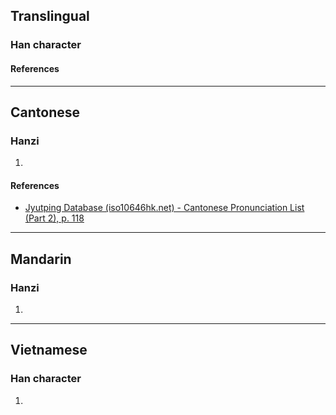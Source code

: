 {{character info/new}}
==Translingual==

===Han character===
{{Han char|rn=64|rad=手|as=12|sn=15|four=|canj=QGBT|ids=⿰扌壹}}

====References====
{{Han ref|kx=0453.340|dkj=12690|dj=0803.170|hdz=31953.050|uh=648E}}

----

==Cantonese==

===Hanzi===
{{yue-hanzi|jyut=[[ji3]]|y=yi3}}

# {{defn|lang=yue|sort=手12}}

====References====
* [http://www.iso10646hk.net/jp/document/download.jsp Jyutping Database (iso10646hk.net) - Cantonese Pronunciation List (Part 2), p. 118]

----

==Mandarin==

===Hanzi===
{{cmn-hanzi|pin=[[yì]] ([[yi4]])|wg=i<sup>4</sup>}}

# {{defn|lang=cmn|sort=手12}}

----

==Vietnamese==

===Han character===
{{vi-readings|rs=手12|reading=nhắt}}

# {{defn|lang=vi|sort=手12}}